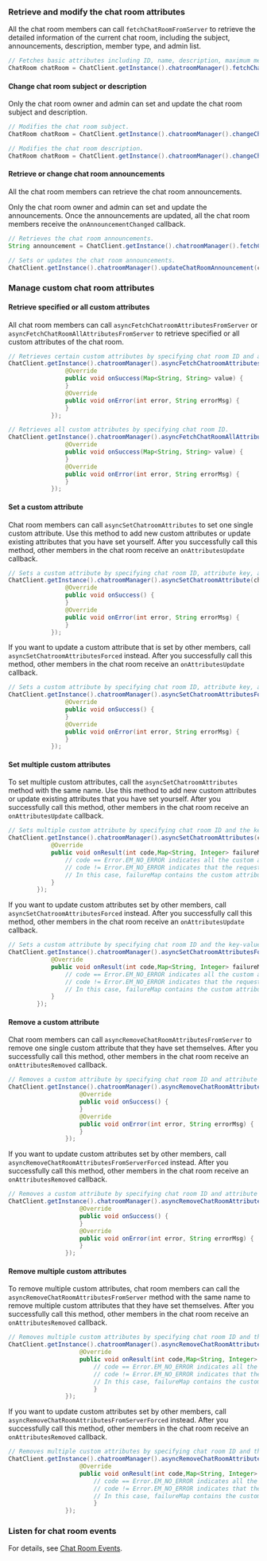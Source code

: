<PlatformWrapper platform="android">

### Retrieve and modify the chat room attributes

All the chat room members can call `fetchChatRoomFromServer` to retrieve the detailed information of the current chat room, including the subject, announcements, description, member type, and admin list. 

```java
// Fetches basic attributes including ID, name, description, maximum members, owners, roles, and whether all members are muted.
ChatRoom chatRoom = ChatClient.getInstance().chatroomManager().fetchChatRoomFromServer(chatRoomId);
```

#### Change chat room subject or description
Only the chat room owner and admin can set and update the chat room subject and description.

```java
// Modifies the chat room subject.
ChatRoom chatRoom = ChatClient.getInstance().chatroomManager().changeChatRoomSubject(chatRoomId, newSubject);

// Modifies the chat room description.
ChatRoom chatRoom = ChatClient.getInstance().chatroomManager().changeChatroomDescription(chatRoomId, newDescription);
```

#### Retrieve or change chat room announcements
All the chat room members can retrieve the chat room announcements. 

Only the chat room owner and admin can set and update the announcements. Once the announcements are updated, all the chat room members receive the `onAnnouncementChanged` callback.

```java
// Retrieves the chat room announcements.
String announcement = ChatClient.getInstance().chatroomManager().fetchChatRoomAnnouncement(chatRoomId);

// Sets or updates the chat room announcements.
ChatClient.getInstance().chatroomManager().updateChatRoomAnnouncement(chatRoomId, announcement);
```

### Manage custom chat room attributes

#### Retrieve specified or all custom attributes 
All chat room members can call `asyncFetchChatroomAttributesFromServer` or `asyncFetchChatRoomAllAttributesFromServer` to retrieve specified or all custom attributes of the chat room.

```java
// Retrieves certain custom attributes by specifying chat room ID and attribute keys. 
ChatClient.getInstance().chatroomManager().asyncFetchChatroomAttributesFromServer(chatRoomId, keyList, new ValueCallBack<Map<String, String>>() {
                @Override
                public void onSuccess(Map<String, String> value) {
                }
                @Override
                public void onError(int error, String errorMsg) {
                }
            });

// Retrieves all custom attributes by specifying chat room ID.
ChatClient.getInstance().chatroomManager().asyncFetchChatRoomAllAttributesFromServer(chatRoomId, new ValueCallBack<Map<String, String>>() {
                @Override
                public void onSuccess(Map<String, String> value) {
                }
                @Override
                public void onError(int error, String errorMsg) {
                }
            });
```


#### Set a custom attribute
Chat room members can call `asyncSetChatroomAttributes` to set one single custom attribute. Use this method to add new custom attributes or update existing attributes that you have set yourself. After you successfully call this method, other members in the chat room receive an `onAttributesUpdate` callback. 

```java
// Sets a custom attribute by specifying chat room ID, attribute key, and attribute value. 
ChatClient.getInstance().chatroomManager().asyncSetChatroomAttribute(chatRoomId,attributeKey,attributeValue,false, new CallBack() {
                @Override
                public void onSuccess() {
                }
                @Override
                public void onError(int error, String errorMsg) {
                }
            });
```

If you want to update a custom attribute that is set by other members, call `asyncSetChatroomAttributesForced` instead. After you successfully call this method, other members in the chat room receive an `onAttributesUpdate` callback.

```java
// Sets a custom attribute by specifying chat room ID, attribute key, and attribute value.
ChatClient.getInstance().chatroomManager().asyncSetChatroomAttributesForced(chatRoomId,attributeKey,attributeValue,false, new CallBack() {
                @Override
                public void onSuccess() {
                }
                @Override
                public void onError(int error, String errorMsg) {
                }
            });
```       


#### Set multiple custom attributes
To set multiple custom attributes, call the `asyncSetChatroomAttributes` method with the same name. Use this method to add new custom attributes or update existing attributes that you have set yourself. After you successfully call this method, other members in the chat room receive an `onAttributesUpdate` callback. 

```java
// Sets multiple custom attribute by specifying chat room ID and the key-value maps of the attributes. 
ChatClient.getInstance().chatroomManager().asyncSetChatroomAttributes(chatRoomId, map, false, new ResultCallBack<Map<String, Integer>>() {
            @Override
            public void onResult(int code,Map<String, Integer> failureMap) {
                // code == Error.EM_NO_ERROR indicates all the custom attributes are set successfully. In this case, failureMap is an empty map.
                // code != Error.EM_NO_ERROR indicates that the request fails. For error reasons please refer to the Error class.
                // In this case, failureMap contains the custom attributes that are not set successfully, and value represents the error code. 
            }
        });
```

If you want to update custom attributes set by other members, call `asyncSetChatroomAttributesForced` instead. After you successfully call this method, other members in the chat room receive an `onAttributesUpdate` callback.

```java
// Sets a custom attribute by specifying chat room ID and the key-value maps of the attributes. 
ChatClient.getInstance().chatroomManager().asyncSetChatroomAttributesForced(chatRoomId, map, false, new ResultCallBack<Map<String, Integer>>() {
            @Override
            public void onResult(int code,Map<String, Integer> failureMap) {
                // code == Error.EM_NO_ERROR indicates all the custom attributes are set successfully. In this case, failureMap is an empty map.
                // code != Error.EM_NO_ERROR indicates that the request fails. For error reasons please refer to the Error class.
                // In this case, failureMap contains the custom attributes that are not set successfully, and value represents the error code. 
            }
        });
```       


#### Remove a custom attribute
Chat room members can call `asyncRemoveChatRoomAttributesFromServer` to remove one single custom attribute that they have set themselves. After you successfully call this method, other members in the chat room receive an `onAttributesRemoved` callback. 

```java
// Removes a custom attribute by specifying chat room ID and attribute key. 
ChatClient.getInstance().chatroomManager().asyncRemoveChatRoomAttributeFromServer(chatRoomId,attributeKey, new CallBack() {
                    @Override
                    public void onSuccess() {
                    }
                    @Override
                    public void onError(int error, String errorMsg) {
                    }
                });
```

If you want to update custom attributes set by other members, call `asyncRemoveChatRoomAttributesFromServerForced` instead. After you successfully call this method, other members in the chat room receive an `onAttributesRemoved` callback.

```java
// Removes a custom attribute by specifying chat room ID and attribute key.  
ChatClient.getInstance().chatroomManager().asyncRemoveChatRoomAttributeFromServerForced(chatRoomId,attributeKey, new CallBack() {
                    @Override
                    public void onSuccess() {
                    }
                    @Override
                    public void onError(int error, String errorMsg) {
                    }
                });
```       

#### Remove multiple custom attributes
To remove multiple custom attributes, chat room members can call the `asyncRemoveChatRoomAttributesFromServer` method with the same name to remove multiple custom attributes that they have set themselves. After you successfully call this method, other members in the chat room receive an `onAttributesRemoved` callback. 

```java
// Removes multiple custom attributes by specifying chat room ID and the attribute key list. 
ChatClient.getInstance().chatroomManager().asyncRemoveChatRoomAttributesFromServer(chatRoomId,keyList, new ResultCallBack<Map<String, Integer>>() {
                    @Override
                    public void onResult(int code,Map<String, Integer> failureMap) {
                        // code == Error.EM_NO_ERROR indicates all the custom attributes are removed successfully. In this case, failureMap is an empty map.
                        // code != Error.EM_NO_ERROR indicates that the request fails. For error reasons please refer to the Error class.
                        // In this case, failureMap contains the custom attributes that are not removed successfully, and value represents the error code. 
                        }
                });
```

If you want to update custom attributes set by other members, call `asyncRemoveChatRoomAttributesFromServerForced` instead. After you successfully call this method, other members in the chat room receive an `onAttributesRemoved` callback.

```java
// Removes multiple custom attributes by specifying chat room ID and the attribute key list.  
ChatClient.getInstance().chatroomManager().asyncRemoveChatRoomAttributesFromServerForced(chatRoomId,keyList, new ResultCallBack<Map<String, Integer>>() {
                    @Override
                    public void onResult(int code,Map<String, Integer> failureMap) {
                        // code == Error.EM_NO_ERROR indicates all the custom attributes are removed successfully. In this case, failureMap is an empty map.
                        // code != Error.EM_NO_ERROR indicates that the request fails. For error reasons please refer to the Error class.
                        // In this case, failureMap contains the custom attributes that are not removed successfully, and value represents the error code. 
                        }
                });
```

### Listen for chat room events

For details, see [Chat Room Events](manage-chatrooms#listen-for-chat-room-events).

</PlatformWrapper>